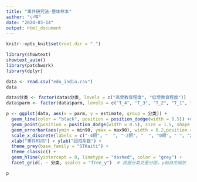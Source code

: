 ```yaml
---
title: "事件研究法-整体样本"
author: "小咩"
date: "2024-03-14"
output: html_document
---
```


```r
knitr::opts_knit$set(root.dir = ".")
```


```r
library(showtext)
showtext_auto()
library(patchwork)
library(dplyr)
```


```r
data <- read.csv("edu_india.csv")
data
```

```r
data$分类 <- factor(data$分类, levels = c("高受教育程度", "低受教育程度"))
data$parm <- factor(data$parm, levels = c("T_4", "T_3", "T_2", "T_1", "T0", "T1", "T2", "T3", "T4", "T5", "T6", "T7", "T8"))

p <- ggplot(data, aes(x = parm, y = estimate, group = 分类)) +
  geom_line(color = "black", position = position_dodge(width = 0.5)) +# 绘制折线
  geom_point(position = position_dodge(width = 0.5), size = 1.5, shape = 21, fill = "black") +  # 绘制数据点
  geom_errorbar(aes(ymin = min90, ymax = max90), width = 0.2,position = position_dodge(width = 0.5)) +  # 绘制误差线
  scale_x_discrete(labels = c("-4期", "  ", "-2期", "  ", "0期", " ", "2期", " ", "4期", " ", "6期", " ", "8期")) +
  xlab("事件时间") + ylab("回归系数") +
  theme_grey(base_family = "STKaiti") +
  theme_classic() +
  geom_hline(yintercept = 0, linetype = "dashed", color = "grey") +
  facet_grid(. ~ 分类, scales = "free_y")  # 根据分类变量分面，y轴自由缩放

p

```




